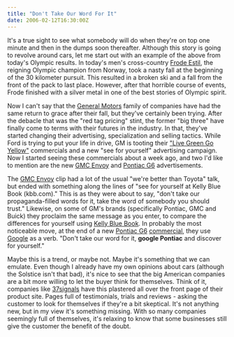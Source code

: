 ```yaml
---
title: "Don't Take Our Word For It"
date: 2006-02-12T16:30:00Z
---
```


It's a true sight to see what somebody will do when they're on top one minute and then in the dumps soon thereafter. Although this story is going to revolve around cars, let me start out with an example of the above from today's Olympic results. In today's men's cross-country [Frode Estil][1], the reigning Olympic champion from Norway, took a nasty fall at the beginning of the 30 kilometer pursuit. This resulted in a broken ski and a fall from the front of the pack to last place. However, after that horrible course of events, Frode finished with a silver metal in one of the best stories of Olympic spirit.

Now I can't say that the [General Motors][2] family of companies have had the same return to grace after their fall, but they've certainly been trying. After the debacle that was the "red tag pricing" stint, the former "big three" have finally come to terms with their futures in the industry. In that, they've started changing their advertising, specialization and selling tactics. While Ford is trying to put your life in drive, GM is tooting their ["Live Green Go Yellow"][3] commercials and a new "see for yourself" advertising campaign. Now I started seeing these commercials about a week ago, and two I'd like to mention are the new [GMC Envoy][4] and [Pontiac G6][5] advertisements.

The [GMC Envoy][4] clip had a lot of the usual "we're better than Toyota" talk, but ended with something along the lines of "see for yourself at Kelly Blue Book (kbb.com)." This is as they were about to say, "don't take our propaganda-filled words for it, take the word of somebody you should trust." Likewise, on some of GM's brands (specifically Pontiac, GMC and Buick) they proclaim the same message as you enter, to compare the differences for yourself using [Kelly Blue Book][6]. In probably the most noticeable move, at the end of a new [Pontiac G6][5] [commercial][7], they use [Google][8] as a verb. "Don't take our word for it, **google Pontiac** and discover for yourself."

Maybe this is a trend, or maybe not. Maybe it's something that we can emulate. Even though I already have my own opinions about cars (although the Solstice isn't that bad), it's nice to see that the big American companies are a bit more willing to let the buyer think for themselves. Think of it, companies like [37signals][9] have this plastered all over the front page of their product site. Pages full of testimonials, trials and reviews - asking the customer to look for themselves if they're a bit skeptical. It's not anything new, but in my view it's something missing. With so many companies seemingly full of themselves, it's relaxing to know that some businesses still give the customer the benefit of the doubt.

[1]: http://www.nbcolympics.com/athletes/5075315/detail.html
[2]: http://www.gm.com/
[3]: http://www.gm.com/company/onlygm/
[4]: http://www.gmc.com/envoy/index.jsp
[5]: http://www.pontiac.com/g6/index.jsp
[6]: http://kbb.com/
[7]: http://www.youtube.com/?v=gE2DXLfrFD4
[8]: http://google.com/
 [9]: http://37signals.com/
